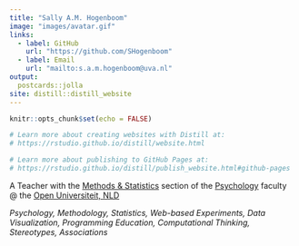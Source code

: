 ```yaml
---
title: "Sally A.M. Hogenboom"
image: "images/avatar.gif"
links:
  - label: GitHub
    url: "https://github.com/SHogenboom"
  - label: Email
    url: "mailto:s.a.m.hogenboom@uva.nl"
output:
  postcards::jolla
site: distill::distill_website
---
```


```r
knitr::opts_chunk$set(echo = FALSE)

# Learn more about creating websites with Distill at:
# https://rstudio.github.io/distill/website.html

# Learn more about publishing to GitHub Pages at:
# https://rstudio.github.io/distill/publish_website.html#github-pages

```

A Teacher with the [Methods & Statistics](https://www.ou.nl/onderzoek-psychologie-methoden-en-technieken) section of the [Psychology](https://www.ou.nl/en/web/open-universiteit/faculty-of-psychology) faculty @ the [Open Universiteit, NLD](https://www.ou.nl/en/home)

*Psychology, Methodology, Statistics, Web-based Experiments, Data Visualization, Programming Education, Computational Thinking, Stereotypes, Associations*
